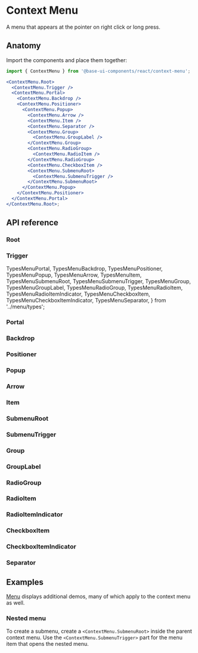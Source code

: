 # Context Menu

<Subtitle>A menu that appears at the pointer on right click or long press.</Subtitle>
<Meta
  name="description"
  content="A high-quality, unstyled React context menu component that appears at the pointer on right click or long press."
/>

<Demo path="./demos/hero" />

## Anatomy

Import the components and place them together:

```jsx title="Anatomy"
import { ContextMenu } from '@base-ui-components/react/context-menu';

<ContextMenu.Root>
  <ContextMenu.Trigger />
  <ContextMenu.Portal>
    <ContextMenu.Backdrop />
    <ContextMenu.Positioner>
      <ContextMenu.Popup>
        <ContextMenu.Arrow />
        <ContextMenu.Item />
        <ContextMenu.Separator />
        <ContextMenu.Group>
          <ContextMenu.GroupLabel />
        </ContextMenu.Group>
        <ContextMenu.RadioGroup>
          <ContextMenu.RadioItem />
        </ContextMenu.RadioGroup>
        <ContextMenu.CheckboxItem />
        <ContextMenu.SubmenuRoot>
          <ContextMenu.SubmenuTrigger />
        </ContextMenu.SubmenuRoot>
      </ContextMenu.Popup>
    </ContextMenu.Positioner>
  </ContextMenu.Portal>
</ContextMenu.Root>;
```

## API reference


### Root

<TypesContextMenuRoot />

### Trigger

<TypesContextMenuTrigger />

  TypesMenuPortal,
  TypesMenuBackdrop,
  TypesMenuPositioner,
  TypesMenuPopup,
  TypesMenuArrow,
  TypesMenuItem,
  TypesMenuSubmenuRoot,
  TypesMenuSubmenuTrigger,
  TypesMenuGroup,
  TypesMenuGroupLabel,
  TypesMenuRadioGroup,
  TypesMenuRadioItem,
  TypesMenuRadioItemIndicator,
  TypesMenuCheckboxItem,
  TypesMenuCheckboxItemIndicator,
  TypesMenuSeparator,
} from '../menu/types';

### Portal

<TypesMenuPortal />

### Backdrop

<TypesMenuBackdrop />

### Positioner

<TypesMenuPositioner />

### Popup

<TypesMenuPopup />

### Arrow

<TypesMenuArrow />

### Item

<TypesMenuItem />

### SubmenuRoot

<TypesMenuSubmenuRoot />

### SubmenuTrigger

<TypesMenuSubmenuTrigger />

### Group

<TypesMenuGroup />

### GroupLabel

<TypesMenuGroupLabel />

### RadioGroup

<TypesMenuRadioGroup />

### RadioItem

<TypesMenuRadioItem />

### RadioItemIndicator

<TypesMenuRadioItemIndicator />

### CheckboxItem

<TypesMenuCheckboxItem />

### CheckboxItemIndicator

<TypesMenuCheckboxItemIndicator />

### Separator

<TypesMenuSeparator />

## Examples

[Menu](/react/components/menu#examples) displays additional demos, many of which apply to the context menu as well.

### Nested menu

To create a submenu, create a `<ContextMenu.SubmenuRoot>` inside the parent context menu. Use the `<ContextMenu.SubmenuTrigger>` part for the menu item that opens the nested menu.

<Demo path="./demos/submenu" />
